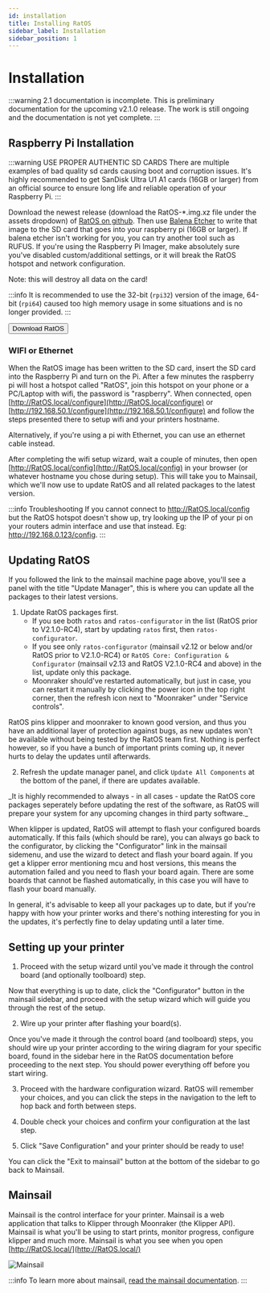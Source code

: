 ```yaml
---
id: installation
title: Installing RatOS
sidebar_label: Installation
sidebar_position: 1
---
```



# Installation

:::warning 2.1 documentation is incomplete.
This is preliminary documentation for the upcoming v2.1.0 release. The work is still ongoing and the documentation is not yet complete.
:::


## Raspberry Pi Installation

:::warning USE PROPER AUTHENTIC SD CARDS
There are multiple examples of bad quality sd cards causing boot and corruption issues. It's highly recommended to get SanDisk Ultra U1 A1 cards (16GB or larger) from an official source to ensure long life and reliable operation of your Raspberry Pi.
:::

Download the newest release (download the RatOS-\*.img.xz file under the assets dropdown) of [RatOS on github](https://github.com/Rat-Os/RatOS/releases).
Then use [Balena Etcher](https://www.balena.io/etcher/) to write that image to the SD card that goes into your raspberry pi (16GB or larger). If balena etcher isn't working for you, you can try another tool such as RUFUS. 
If you're using the Raspberry Pi Imager, make absolutely sure you've disabled custom/additional settings, or it will break the RatOS hotspot and network configuration.

Note: this will destroy all data on the card!

:::info
It is recommended to use the 32-bit (`rpi32`) version of the image, 64-bit (`rpi64`) caused too high memory usage in some situations and is no longer provided.
:::

<Button class="button button--primary" href="https://github.com/Rat-Os/RatOS/releases">Download RatOS</Button>

### WIFI or Ethernet

When the RatOS image has been written to the SD card, insert the SD card into the Raspberry Pi and turn on the Pi. After a few minutes the raspberry pi will host a hotspot called "RatOS", join this hotspot on your phone or a PC/Laptop with wifi, the password is "raspberry". When connected, open [http://RatOS.local/configure](http://RatOS.local/configure) or [http://192.168.50.1/configure](http://192.168.50.1/configure) and follow the steps presented there to setup wifi and your printers hostname.

Alternatively, if you're using a pi with Ethernet, you can use an ethernet cable instead.

After completing the wifi setup wizard, wait a couple of minutes, then open [http://RatOS.local/config](http://RatOS.local/config) in your browser (or whatever hostname you chose during setup). This will take you to Mainsail, which we'll now use to update RatOS and all related packages to the latest version.

:::info Troubleshooting
If you cannot connect to http://RatOS.local/config but the RatOS hotspot doesn't show up, try looking up the IP of your pi on your routers admin interface and use that instead. Eg: http://192.168.0.123/config.
:::

## Updating RatOS

If you followed the link to the mainsail machine page above, you'll see a panel with the title "Update Manager", this is where you can update all the packages to their latest versions.

1. Update RatOS packages first.
	- If you see both `ratos` and `ratos-configurator` in the list (RatOS prior to V2.1.0-RC4), start by updating `ratos` first, then `ratos-configurator`.
	- If you see only `ratos-configurator` (mainsail v2.12 or below and/or RatOS prior to V2.1.0-RC4) or `RatOS Core: Configuration & Configurator` (mainsail v2.13 and RatOS V2.1.0-RC4 and above) in the list, update only this package.
    - Moonraker should've restarted automatically, but just in case, you can restart it manually by clicking the power icon in the top right corner, then the refresh icon next to "Moonraker" under "Service controls".

RatOS pins klipper and moonraker to known good version, and thus you have an additional layer of protection against bugs, as new updates won't be available without being tested by the RatOS team first. 
Nothing is perfect however, so if you have a bunch of important prints coming up, it never hurts to delay the updates until afterwards.

2. Refresh the update manager panel, and click `Update All Components` at the bottom of the panel, if there are updates available.

<div className="text-amber-200 font-medium">
_It is highly recommended to <span className="font-bold text-amber-400">always - in all cases - update the RatOS core packages seperately before updating the rest of the software</span>, as RatOS will prepare your system for any upcoming changes in third party software._
</div>

When klipper is updated, RatOS will attempt to flash your configured boards automatically.
If this fails (which should be rare), you can always go back to the configurator, by clicking the "Configurator" link in the mainsail sidemenu, and use the wizard to detect and flash your board again. 
If you get a klipper error mentioning mcu and host versions, this means the automation failed and you need to flash your board again. There are some boards that cannot be flashed automatically, in this case you will have to flash your board manually.

In general, it's advisable to keep all your packages up to date, but if you're happy with how your printer works and there's nothing interesting for you in the updates, it's perfectly fine to delay updating until a later time. 

## Setting up your printer

1. Proceed with the setup wizard until you've made it through the control board (and optionally toolboard) step.

Now that everything is up to date, click the "Configurator" button in the mainsail sidebar, and proceed with the setup wizard which will guide you through the rest of the setup.

2. Wire up your printer after flashing your board(s).

Once you've made it through the control board (and toolboard) steps, you should wire up your printer according to the wiring diagram for your specific board, found in the sidebar here in the RatOS documentation before proceeding to the next step. You should power everything off before you start wiring. 

3. Proceed with the hardware configuration wizard.
RatOS will remember your choices, and you can click the steps in the navigation to the left to hop back and forth between steps.

4. Double check your choices and confirm your configuration at the last step.

5. Click "Save Configuration" and your printer should be ready to use!

You can click the "Exit to mainsail" button at the bottom of the sidebar to go back to Mainsail.

## Mainsail

Mainsail is the control interface for your printer. Mainsail is a web application that talks to Klipper through Moonraker (the Klipper API). Mainsail is what you'll be using to start prints, monitor progress, configure klipper and much more. Mainsail is what you see when you open [http://RatOS.local/](http://RatOS.local/)

![Mainsail](/img/mainsail.jpg)

:::info
To learn more about mainsail, [read the mainsail documentation](https://docs.mainsail.xyz/).
:::